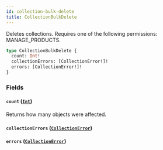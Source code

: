 ```yaml
---
id: collection-bulk-delete
title: CollectionBulkDelete
---
```



Deletes collections. Requires one of the following permissions: MANAGE_PRODUCTS.

```graphql
type CollectionBulkDelete {
  count: Int!
  collectionErrors: [CollectionError!]!
  errors: [CollectionError!]!
}
```


### Fields

#### `count` ([`Int`](../../../developer/api-reference/scalars/int))

Returns how many objects were affected.


#### `collectionErrors` ([`CollectionError`](../../../developer/api-reference/objects/collection-error))




#### `errors` ([`CollectionError`](../../../developer/api-reference/objects/collection-error))






